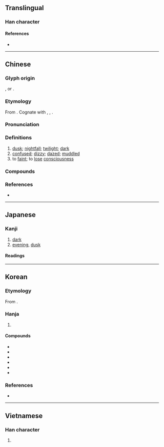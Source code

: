 {{see|𠯑|昬}}
{{character info}}

==Translingual==

===Han character===
{{Han char|rn=72|rad=日|as=04|sn=8|four=72604|canj=HPA|ids=⿱氏日}}

====References====
* {{Han ref|kx=0491.140|dkj=13806|dj=0854.010|hdz=21492.030|uh=660F|ud=26127|bh=A9FC|bd=43516}}

----

==Chinese==
{{zh-forms|alt=昬,𣄾,𣄼}}

===Glyph origin===
{{Han etym}}
{{Han compound|氏|日|t1=|t2=sun|ls=ic}}, or {{Han compound|氐|日|t1=|t2=sun|abb1=y}}.

===Etymology===
From {{inh|zh|sit-pro|*s-mun||dark}}. Cognate with {{och-l|悶|bored; depressed}}, {{cog|bo|མུན་པ||darkness}}, {{cog|my|မှုန်||dim; gloomy}}.

===Pronunciation===
{{zh-pron
|m=hūn
|m-s=hun1
|c=fan1
|c-t=
|g=
|h=pfs=fûn;gd=fun1
|j=
|mb=
|md=
|mn=hun/qz,tw,xm:hng/zz:huiⁿ
|mn_note=hun - literary; hng/huiⁿ - vernacular
|mn-t=hung1/hng1/hên1
|mn-t_note=hung1 - literary; hng1/hên1 - vernacular
|w=1hun
|x=
|mc=y
|oc=y
|ma=Zh-hun.ogg
|cat=n,a,v
}}

===Definitions===
{{zh-hanzi}}

# [[dusk]]; [[nightfall]]; [[twilight]]; [[dark]]
# [[confused]]; [[dizzy]]; [[dazed]]; [[muddled]]
# to [[faint]]; to [[lose]] [[consciousness]]

===Compounds===
{{zh-der|黃昏|慾令智昏|悶昏昏|人約黃昏|天昏地暗|天昏地黑|大昏|天昏地慘|合昏|定昏|夭昏|利令智昏|嚇昏|兩目昏花|昏鏡重磨|昏天黑地|昏曉|發昏|昏昏欲睡|昏頭昏腦|昏頭|昏鈔|昏鏡重明|晨昏顛倒|昏主|昏倒|昏定晨省|昏聵|昏黃|昏昕|昏鄧鄧|昏頭轉向|昏眩|昏君|昏盆打醬|昏睡病|昏頭暈腦|昏椓|昏瞀|昏亂|昏花|昏星|神昏意亂|昏庸|昏沉|昏昏|昏瞶|昏黯黲|昏邁|昏昧|昏昏沉沉|昏迷|昏昃|昏暗|昏困|昏慘慘|昏睡|昏眊|晨昏定省|昏迷不醒|氛昏|昏黑|昏逆|晨昏|昏頭搭腦|昏暝|昏明|昏撒|昏天暗地|昏厥|昏暴|昏憊|昏第|頭昏目眩|老眼昏花|頭昏眼暗|黃昏時分|耳目昏眩|童昏|頭昏腦悶|頭昏|頭暈眼昏|頭昏腦脹|頭昏眼暈|頭昏眼花|昏華|昨昏:cha-hng}}

===References===
* {{R:yue:Hanzi}}

{{zh-cat|Intermediate}}

----

==Japanese==

===Kanji===
{{ja-kanji|grade=|rs=日04}}

# [[dark]]
# [[evening]], [[dusk]]

====Readings====
{{ja-readings
|goon=こん
|kanon=こん
|kun=くら-い, たそがれ
}}

----

==Korean==

===Etymology===
From {{der|ko|ltc|-}} {{ltc-l|昏|id=1}}. {{hanja-hunmong|혼|hwon|天文#상01B}}

===Hanja===
{{ko-hanja-search}}
{{ko-hanja|어둡다|어두울|혼}}

# {{hanja form of|혼|[[dark]]; [[dusk]]}}

====Compounds====
{{der-top3|Compounds}}
* {{ko-l|혼란|昏亂}}
* {{ko-l|혼미|昏迷}}
* {{ko-l|황혼|黃昏}}
* {{ko-l|몽혼|朦昏}}
* {{ko-l|혼수|昏睡}}
* {{ko-l|혼수상태|昏睡狀態}}
{{der-bottom}}

===References===
* {{R:hanjadoc|4564}}

----

==Vietnamese==

===Han character===
{{vi-readings|reading=hôn, hon|rs=日04}}

# {{rfdef|vi|sort=日04}}